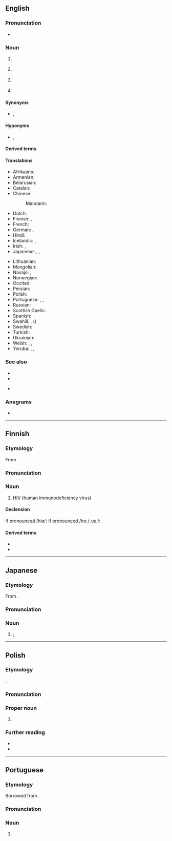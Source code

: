 {{also|hiv|hív|HIV+|HIV-}}
==English==

===Pronunciation===
* {{IPA|en|/ˌeɪtʃ.aɪˈviː/}}

===Noun===
{{en-noun|-}}

# {{lb|en|virology}} {{initialism of|en|human immunodeficiency virus}} {{defdate|from 1986}}
# {{lb|en|engineering}} {{initialism of|en|header isolation valve}}
# {{lb|en|aeronautics}} {{initialism of|en|helium isolation valve}}
# {{lb|en|aviation}} {{initialism of|en|hydraulic isolation valve}}

====Synonyms====
* {{l|en|HIV virus}} {{qualifier|[[pleonastic]]}}, {{l|en|house in Virginia}} {{qualifier|euphemistic}}

====Hyponyms====
* {{l|en|HIV-1}} {{qualifier|global distribution}}, {{l|en|HIV-2}} {{qualifier|West Africa}}

====Derived terms====
{{col4|en
|HIV+
|HIV-1
|HIV-2
|HIV/AIDS
|HIV negative
|HIV positive
|HIV virus
|PLWH
}}

====Translations====
{{trans-top|human immunodeficiency virus}}
* Afrikaans: {{t|af|MIV}}
* Armenian: {{t+|hy|ՄԻԱՎ}}
* Belarusian: {{t|be|ВІЧ}}
* Catalan: {{t|ca|VIH|m}}
* Chinese:
*: Mandarin: {{t+|cmn|艾滋病毒|tr=àizī bìngdú}}
* Dutch: {{t+|nl|hiv}}
* Finnish: {{t+|fi|HI-virus}}, {{t+|fi|HIV}}
* French: {{t+|fr|VIH}}
* German: {{t+|de|HIV}}, {{t|de|HI-Virus}}
* Hindi: {{t|hi|एचआईवी}}
* Icelandic: {{t|is|HIV|f}}, {{t|is|eyðniveira|f}}
* Irish: {{t+|ga|VEID}}, {{t|ga|víreas easpa imdhíonachta daonna|m}}
* Japanese: {{t+|ja|HIV|tr=エッチアイブイ, etchiaibui}}, {{t+|ja|人免疫不全ウイルス}}, {{t+|ja|ヒト免疫不全ウイルス|tr=hito men'eki fuzen uirusu}}
{{trans-mid}}
* Lithuanian: {{t|lt|ŽIV}}
* Mongolian: {{t|mn|ХДХВ}}
* Navajo: {{t|nv|atsʼíís yichʼą́ą́h naabaah bąąh dahooʼaʼ}}, {{t|nv|atsʼíís yichʼą́ą́h naabaahii bąąh dah hazʼą́ yileehgo}}
* Norwegian: {{t+|no|hiv}}
* Occitan: {{t|oc|VIU|m}}
* Persian: {{t|fa|اچ‌آی‌وی|tr=eč-ây-vi}}
* Polish: {{t+|pl|HIV|m}}
* Portuguese: {{t+|pt|HIV|m}}, {{t+|pt|SIDA|f}}, {{t+|pt|VIH|m}}
* Russian: {{t+|ru|ВИЧ|m}}
* Scottish Gaelic: {{t|gd|HIV}}
* Spanish: {{t+|es|VIH|m}}
* Swahili: {{t|sw|VVU}}, {{t|sw|virus vinavyosababisha}} ({{t|sw|UKIMWI}})
* Swedish: {{t+|sv|hiv}}
* Turkish: {{t+|tr|HIV}}
* Ukrainian: {{t|uk|ВІЛ}}
* Welsh: {{t|cy|FDID|m}}, {{t|cy|firws diffyg imiwnedd dynol|m}}, {{t|cy|HIV|m}}
* Yoruba: {{t|yo|KASA}}, {{t|yo|kòkòrò apa-sójà-ara}}, {{t|yo|kòkòrò àrùn éèdì}}
{{trans-bottom}}

===See also===
* {{l|en|FIV}}
* {{l|en|SIV}}
* {{l|en|LAV}} {{qual|former name of HIV}}

===Anagrams===
* {{anagrams|en|a=hiv|IHV}}

----

==Finnish==

===Etymology===
From {{bor|fi|en|HIV}}.

===Pronunciation===
{{fi-pronunciation|hiv|hoo-ii-vee|r=oːiːʋeː|h=hoo-ii-vee}}

===Noun===
{{fi-noun}}

# {{lb|fi|virology}} [[#English|HIV]] (human immunodeficiency virus)

====Declension====
If pronounced /hiʋ/:
{{fi-decl-risti|HIV|||ä|i=0}}
If pronounced /hoːˌiːˌʋeː/:
{{fi-decl-filee-dot|HIV|ä|i=0}}

====Derived terms====
* {{l|fi|HIV-negatiivinen}}
* {{l|fi|HIV-positiivinen}}

----

==Japanese==

===Etymology===
From {{bor|ja|en|HIV|sort=えっちあいぶい}}.

===Pronunciation===
{{ja-pron|エッチアイブイ|acc=6}}

===Noun===
{{ja-noun|エイチ%アイ%ブイ|エッチ%アイ%ブイ}}

# {{syn of|ja|人免疫不全ウイルス|tr=hito men'eki fuzen uirusu||{{l|en|human immunodeficiency virus}}}}; {{l|en|HIV}}

{{topics|ja|Viruses|sort=えっちあいぶい|Sexually transmitted diseases}}

----

==Polish==
{{wp|lang=pl|ludzki wirus niedoboru odporności|HIV}}

===Etymology===
{{obor|pl|en|HIV}}.

===Pronunciation===
{{pl-p|a=Pl-HIV.ogg}}

===Proper noun===
{{pl-proper noun|m-in|indecl=yes}}

# {{l|en|HIV}} {{gl|human immunodeficiency virus}}

===Further reading===
* {{R:pl:WSJP}}
* {{R:pl:PWN}}

{{cln|pl|initialisms}}
{{C|pl|Viruses}}

----

==Portuguese==

===Etymology===
Borrowed from {{bor|pt|en|HIV}}.

===Pronunciation===
{{pt-IPA|agá í vê}}

===Noun===
{{pt-noun|m|-}}

# {{l|en|HIV}} {{gloss|human immunodeficiency virus}}
#: {{syn|pt|VIH}}

{{topics|pt|Viruses}}